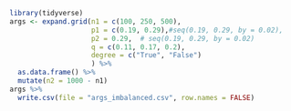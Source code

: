 
```r
library(tidyverse)
args <- expand.grid(n1 = c(100, 250, 500),
                    p1 = c(0.19, 0.29),#seq(0.19, 0.29, by = 0.02),
                    p2 = 0.29,  # seq(0.19, 0.29, by = 0.02)
                    q = c(0.11, 0.17, 0.2),
                    degree = c("True", "False")
                    ) %>%
  as.data.frame() %>%
  mutate(n2 = 1000 - n1)
args %>%
  write.csv(file = "args_imbalanced.csv", row.names = FALSE)
```